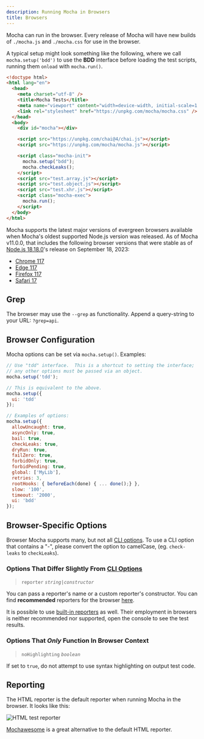```yaml
---
description: Running Mocha in Browsers
title: Browsers
---
```


Mocha can run in the browser.
Every release of Mocha will have new builds of `./mocha.js` and `./mocha.css` for use in the browser.

A typical setup might look something like the following, where we call `mocha.setup('bdd')` to use the **BDD** interface before loading the test scripts, running them `onload` with `mocha.run()`.

```html
<!doctype html>
<html lang="en">
  <head>
    <meta charset="utf-8" />
    <title>Mocha Tests</title>
    <meta name="viewport" content="width=device-width, initial-scale=1.0" />
    <link rel="stylesheet" href="https://unpkg.com/mocha/mocha.css" />
  </head>
  <body>
    <div id="mocha"></div>

    <script src="https://unpkg.com/chai@4/chai.js"></script>
    <script src="https://unpkg.com/mocha/mocha.js"></script>

    <script class="mocha-init">
      mocha.setup("bdd");
      mocha.checkLeaks();
    </script>
    <script src="test.array.js"></script>
    <script src="test.object.js"></script>
    <script src="test.xhr.js"></script>
    <script class="mocha-exec">
      mocha.run();
    </script>
  </body>
</html>
```

Mocha supports the latest major versions of evergreen browsers available when Mocha's oldest supported Node.js version was released.
As of Mocha v11.0.0, that includes the following browser versions that were stable as of [Node.js 18.18.0](https://nodejs.org/en/blog/release/v18.18.0)'s release on September 18, 2023:

- [Chrome 117](https://developer.chrome.com/blog/new-in-chrome-117)
- [Edge 117](https://learn.microsoft.com/en-us/deployedge/microsoft-edge-relnote-archive-stable-channel#version-1170204531-september-15-2023)
- [Firefox 117](https://www.mozilla.org/en-US/firefox/117.0/releasenotes)
- [Safari 17](https://developer.apple.com/documentation/safari-release-notes/safari-17-release-notes)

## Grep

The browser may use the `--grep` as functionality.
Append a query-string to your URL: `?grep=api`.

## Browser Configuration

Mocha options can be set via `mocha.setup()`.
Examples:

```js
// Use "tdd" interface.  This is a shortcut to setting the interface;
// any other options must be passed via an object.
mocha.setup('tdd');

// This is equivalent to the above.
mocha.setup({
  ui: 'tdd'
});

// Examples of options:
mocha.setup({
  allowUncaught: true,
  asyncOnly: true,
  bail: true,
  checkLeaks: true,
  dryRun: true,
  failZero: true,
  forbidOnly: true,
  forbidPending: true,
  global: ['MyLib'],
  retries: 3,
  rootHooks: { beforeEach(done) { ... done();} },
  slow: '100',
  timeout: '2000',
  ui: 'bdd'
});
```

## Browser-Specific Options

Browser Mocha supports many, but not all [CLI options](./configuring).
To use a CLI option that contains a "-", please convert the option to camelCase, (eg. `check-leaks` to `checkLeaks`).

### Options That Differ Slightly From [CLI Options](./configuring)

> `reporter` _`string|constructor`_

You can pass a reporter's name or a custom reporter's constructor.
You can find **recommended** reporters for the browser [here](#reporting).

It is possible to use [built-in reporters](../reporters/spec) as well.
Their employment in browsers is neither recommended nor supported, open the console to see the test results.

### Options That _Only_ Function In Browser Context

> `noHighlighting` _`boolean`_

If set to `true`, do not attempt to use syntax highlighting on output test code.

## Reporting

The HTML reporter is the default reporter when running Mocha in the browser.
It looks like this:

![HTML test reporter](./reporter-html.png)

[Mochawesome](https://npm.im/mochawesome) is a great alternative to the default HTML reporter.
